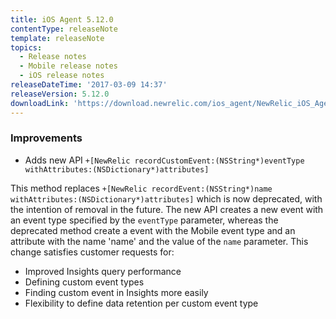 ```yaml
---
title: iOS Agent 5.12.0
contentType: releaseNote
template: releaseNote
topics:
  - Release notes
  - Mobile release notes
  - iOS release notes
releaseDateTime: '2017-03-09 14:37'
releaseVersion: 5.12.0
downloadLink: 'https://download.newrelic.com/ios_agent/NewRelic_iOS_Agent_5.12.0.zip'
---
```


### Improvements

* Adds new API `+[NewRelic recordCustomEvent:(NSString*)eventType withAttributes:(NSDictionary*)attributes]`

This method replaces `+[NewRelic recordEvent:(NSString*)name withAttributes:(NSDictionary*)attributes]` which is now deprecated, with the intention of removal in the future. The new API creates a new event with an event type specified by the `eventType` parameter, whereas the deprecated method create a event with the Mobile event type and an attribute with the name 'name' and the value of the `name` parameter. This change satisfies customer requests for:

* Improved Insights query performance
* Defining custom event types
* Finding custom event in Insights more easily
* Flexibility to define data retention per custom event type
